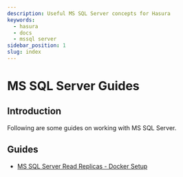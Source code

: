```yaml
---
description: Useful MS SQL Server concepts for Hasura
keywords:
  - hasura
  - docs
  - mssql server
sidebar_position: 1
slug: index
---
```


# MS SQL Server Guides

## Introduction

Following are some guides on working with MS SQL Server.

## Guides

- [MS SQL Server Read Replicas - Docker Setup](mssql-read-replicas-docker-setup.mdx)
